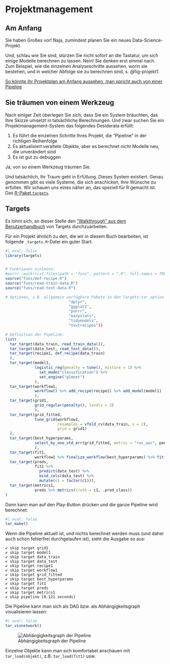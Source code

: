 # Projektmanagement


## Am Anfang


Sie haben Großes vor! 
Naja, zumindest planen Sie ein neues Data-Science-Projekt.

Und, schlau wie Sie sind,
stürzen Sie nicht sofort an die Tastatur,
um sich einige Modelle berechnen zu lassen. Nein!
Sie denken erst einmal nach.
Zum Beispiel,
wie die einzelnen Analyseschritte aussehen,
worin sie bestehen, und in welcher Abfolge sie zu berechnen sind,
s. @fig-projekt1.


[So könnte Ihr Projektplan am Anfang aussehen, man spricht auch von einer Pipeline](img/project1.JPG){#fig-projekt1}



## Sie träumen von einem Werkzeug


Nach einiger Zeit überlegen Sie sich,
dass Sie ein System bräuchten, das Ihre Skizze umsetzt in tatsächliche Berechnungen.
Und zwar suchen Sie ein Projektmanagement-System das folgendes Desiderata erfüllt:

1. Es führt die einzelnen Schritte Ihres Projekt, die "Pipeline" in der richtigen Reihenfolge
2. Es aktualisiert veraltete Objekte, aber es berechnet *nicht* Modelle neu, die unverändert sind
3. Es ist gut zu debuggen

Ja, von so einem Werkzeug träumen Sie.


Und tatsächlich, Ihr Traum geht in Erfüllung. Dieses System existiert.
Genau genommen gibt es viele Systeme,
die sich anschicken, Ihre Wünsche zu erfüllen.
Wir schauen uns eines näher an, das speziell für R gemacht ist.
Das [R-Paket `targets`](https://books.ropensci.org/targets/).



## Targets


Es lohnt sich, an dieser Stelle den ["Walkthrough" aus dem Benutzerhandbuch](https://books.ropensci.org/targets/walkthrough.html) von Targets durchzuarbeiten.



Für ein Projekt ähnlich zu den, die 
wir in diesem Buch bearbeiten,
ist folgende `_targets.R`-Datei ein guter Start.



```r
#| eval: false
library(targets)


# Funktionen einlesen:
#purrr::walk(list.files(path = "funs", pattern = ".R", full.names = TRUE), source)
source("funs/def-recipe.R")
source("funs/read-train-data.R")
source("funs/read-test-data.R")

# Optionen, z.B. allgemein verfügbare Pakete in den Targets:tar_option_set(packages = c("readr", 
                            "dplyr", 
                            "ggplot2", 
                            "purrr", 
                            "easystats", 
                            "tidymodels", 
                            "textrecipes"))

# Definition der Pipeline:
list(
  tar_target(data_train, read_train_data()),
  tar_target(data_test, read_test_data()),
  tar_target(recipe1, def_recipe(data_train)
  ),
  tar_target(model1,
             logistic_reg(penalty = tune(), mixture = 1) %>%
               set_mode("classification") %>%
               set_engine("glmnet")
             ),
  tar_target(workflow1,
             workflow() %>% add_recipe(recipe1) %>% add_model(model1)
             ),
  tar_target(grid1,
             grid_regular(penalty(), levels = 3)
             ),
  tar_target(grid_fitted,
             tune_grid(workflow1, 
                       resamples = vfold_cv(data_train, v = 2),
                       grid = grid1)
  ),
  tar_target(best_hyperparams,
             select_by_one_std_err(grid_fitted, metric = "roc_auc", penalty)
             ),
  tar_target(fit1,
             workflow1 %>% finalize_workflow(best_hyperparams) %>% fit(data_train)),
  tar_target(preds,
             fit1 %>% 
               predict(data_test) %>% 
               bind_cols(data_test) %>% 
               mutate(c1 = factor(c1))),
  tar_target(metrics1,
             preds %>% metrics(truth = c1, .pred_class))
)
```



Dann kann man auf den Play-Button drücken und die ganze Pipeline wird berechnet:

```r
#| eval: false
tar_make()
```

Wenn die Pipeline aktuell ist, und nichts berechnet werden muss (und daher auch schon fehlerfrei durchgelaufen ist), sieht die Ausgabe so aus:

```
✔ skip target grid1
✔ skip target model1
✔ skip target data_train
✔ skip target data_test
✔ skip target recipe1
✔ skip target workflow1
✔ skip target grid_fitted
✔ skip target best_hyperparams
✔ skip target fit1
✔ skip target preds
✔ skip target metrics1
✔ skip pipeline [0.121 seconds]
```


Die Pipeline kann man sich als DAG bzw. als Abhängigkeitsgraph visualisieren lassen:

```r
#| eval: false
tar_visnetwork()
```


![Abhängigkeitsgraph der Pipeline](img/tar-network1.png)



Einzelne Objekte kann man sich komfortabel anschauen mit `tar_load(objekt)`,
z.B. `tar_load(fit1)` usw.






